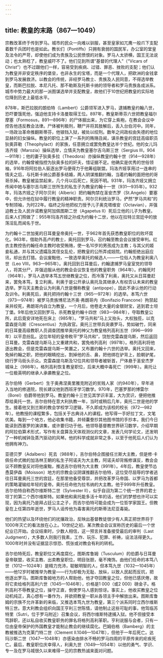 ```yaml
---
---
---
```

title: 教皇的末路（867—1049）
---




宗教改革终于传到罗马。城市的民众一向难以驯服，甚至皇家如兀鹰一般爪下支配着数千兵团时也是如此。教长们（Pontiffs）只拥有衰弱的国民军，办公室的堂皇及法令的严苛，却使他们成为贵族及公民愤恨的对象。罗马人太骄横，国王无法说动；也太熟稔了，教皇威吓不了。他们见到所谓“基督的代理人”（“Vicars of Christ”）也不过跟他们一样，容易受到疾病、过错、罪恶、挫败的支配；他们认为教皇并非安定秩序的堡垒，也非永生的宝塔，而是一个代理人，把欧洲的金钱拿到罗马发展救济。以教会的传统，非经罗马教士、贵族及人民同意，不得选举教皇，而斯巴拉脱、本尼凡托、那不勒斯及托斯卡纳的领导者和罗马贵族各成派系。城市中势力最大的那一派图谋选举并支配教皇，故他们于10世纪把教皇的实际地位降到历史上最低水平。

878年，斯巴拉脱的朗伯特（Lambert）公爵领军进入罗马，逮捕教皇约翰八世，恐吓要饿死他，强迫他支持卡洛曼取得王位。897年，教皇斯蒂芬六世把教皇福尔摩塞（Formosus，891—896年）的尸体掘出来，为它穿上紫袍，在教会会议中控告他违反教会法律。尸体被判极刑，鞭尸并将其肢解后，丢入台伯河中。同年，一场政治革命推翻斯蒂芬，他锒铛入狱，被处以绞刑。数年之间政权由失德的地位显赫的妇女操纵。教皇的职位上演了一系列的贿赂丑闻，谋杀教皇的宫廷高级职员狄奥菲勒（Theophylact）的家族，任意拥立或罢免教皇达半个世纪。他的女儿玛洛齐娅（Marozia）操纵选举，立情夫为教皇塞尔吉乌斯三世（Sergius III，904—911年）；他的妻子狄奥多拉（Theodora）亦操纵教皇约翰十世（914—928年）的选举，约翰曾被指控为狄奥多拉的奸夫，惜证据不足。他确实是优秀的世俗领袖，916年将阿拉伯人驱逐出罗马便得力于他筹组联盟。玛洛齐娅享用过一连串的情夫之后，与托斯卡纳公爵基多结婚，两人阴谋推翻约翰，当着约翰的面把他的哥哥杀掉。教皇被监禁起来，几个月以后死亡，死因不明。931年，玛洛齐娅又拥立传闻中她与塞尔吉乌斯三世所生的私生子为教皇约翰十一世（931—935年）。932年，玛洛齐娅之子阿尔贝利（Alberic）把约翰拘禁在圣安杰罗（St.Angelo）要塞中，但允许他在狱中履行教皇的精神职责。阿尔贝利统治罗马，俨然“罗马共和”的专制领袖，为时22年。临终之际他把权力授予儿子奥克塔维安（Octavian），并强迫教士及人民许诺教皇阿加佩图斯二世（Agapetus II）死后立他的儿子为教皇。后来人们照做了：955年玛洛齐娅之孙成为约翰十二世，他以在拉特兰宫廷中的放荡淫乱而闻名于世。

为约翰十二世加冕的日耳曼皇帝奥托一世，于962年首先获悉教皇职位的败坏腐化。963年，借助外高卢的教士，奥托回到罗马，召约翰至教会会议接受审判。红衣主教控告约翰任命主教时收受贿赂，使一名10岁的男孩成为主教；与其父的姬妾私通，并与其父遗孀及其侄女乱伦，把教皇的公所弄成妓院。约翰拒绝出庭应讯，却出去打猎。会议废黜他，一致选举奥托的候选人——一位俗人为教皇利奥八世（Leo Ⅷ，963—965年）。奥托回到日耳曼后，约翰逮捕罗马皇室党的领导人，将其分尸，并强迫服从他的教会会议恢复他的教皇职务（964年）。约翰死时（964年），罗马人选举本笃五世继教皇之位，而冷落了利奥，奥托又从日耳曼赶来，罢免本笃，复立利奥。利奥于是公开承认奥托及其继承人有权否认未来的教皇选举。罗马天主教会认为利奥八世是僭称教皇（antipope），因此不承认他的行动及训令。利奥死后，奥托把持约翰十三世（965—972年）的选举。本笃六世（973—974年）被罗马贵族博尼法齐奥·弗朗哥内（Bonifazio Francone）拘禁起来并绞死，弗朗哥内自立为教皇，一个月后，他卷走大量的金银财宝，逃到君士坦丁堡。9年后他又回到罗马，杀死教皇约翰十四世（983—984年），夺取教皇公所，此后竟安详地死在床上（985年）。“罗马共和”马上又抬头，大权独揽，以克雷森提乌斯（Crescentius）为执政官。奥托三世带兵突袭罗马，势如破竹，同来的日耳曼高级教职人员调查团推举奥托的神父为教皇格列高利五世（996—999年）以平息纷乱。这位年轻的皇帝敉平“罗马共和”，饶恕克雷森提乌斯，然后返回日耳曼。克雷森提乌斯马上又重建共和，罢免格列高利（997年）。格列高利将他逐出教会，但是克雷森提乌斯一笑置之，又布置约翰十六世的选举。奥托又回来，免掉约翰之职，把他的眼睛挖出，割掉他的舌、鼻，把他绑在驴背上，脸朝驴尾，绕行罗马街头示众。克雷森提乌斯及12位共和领导者被斩首，尸体悬于圣安杰罗城垛上（998年）。格列高利恢复教皇职位，后来大概中毒死亡（999年）。奥托让一位极英明的继承人承袭教皇之位。

吉尔伯特（Gerbert）生于奥弗涅奥里雅克附近的贫贱人家（约940年），早年进入当地的修道院，院长建议他到西班牙学习数学。970年，巴塞罗那的博雷尔（Borel）伯爵带他到罗马。教皇约翰十三世见其学识丰富，大为赏识，便把他推荐给奥托一世。吉尔伯特在意大利执教一年，当时或稍后几年，奥托二世是他的学生。接着他又到兰斯的教会学校学习逻辑，不久即成为该校的校长（972—982年）。他教授的课程繁多，包括关于古典诗人的课程。他写得一手好拉丁文，文笔优美。每到一个地方，他必收集书籍，并倾囊誊抄其他图书馆的手抄本，我们今日能读到西塞罗的演讲集，或许要归功于他。他领导基督教世界研习数学，介绍早期的阿拉伯算术形式，写作有关盘算及天体观测仪的文章，发表几何学论文，还发明了一种机械钟及蒸汽驱动的风琴。他的科学成就非常之多，以至于他死后人们认为他拥有神力。

亚德贝罗（Adalbero）死去（988年），吉尔伯特企图接任兰斯大主教，但是修·卡佩任命式微的加洛林王朝的私生子阿诺夫为大主教，阿诺夫却背叛修谋反，教会会议不顾教皇反对将他废黜，推选吉尔伯特为大主教（991年）。4年后，教皇使节怂恿莫伊森（Moisson）地方的宗教会议阴谋推翻吉尔伯特，这位受尽屈辱的学者逃往日耳曼奥托三世的宫廷，在那里他备受尊崇，并把改革罗马帝国、以罗马为首都的策略灌输给年轻的皇帝。奥托任命他为拉韦纳的大主教。他于999年升任教皇。吉尔伯特自称西尔维斯特二世（Sylvester Ⅱ），似乎自诩为第二个统一世界的君士坦丁的第二个西尔维斯特。如果他和奥托能多活十年的话，他们的梦想也许可以实现，因为奥托乃是拜占廷公主之子，而吉尔伯特可能会成为一位哲学家国王。但教皇在上任第四年逝世，罗马人谣传他为毒害奥托的斯蒂法尼亚毒毙。

他们的热望以及环绕他们的扰攘政治，反映出基督教徒很少有人真正把世界将于1000年灭亡的看法放在心上。10世纪之初，某次教会会议宣称历史的最后一个世纪业已开始。会议结束时，少数人相信，这一预言并准备接受最后的审判（Last Judgment），大多数人则我行我素，工作、玩乐、犯罪、祈祷，设法活得更久。1000年时并没有证据显示惊恐、慌张或对教会有利的转机。

吉尔伯特死后，教皇职位又再度腐化，图斯库鲁姆（Tusculum）的伯爵与日耳曼皇帝联盟，收买主教、出卖教皇职位，明目张胆，毫不掩饰。由他们任命的本笃八世（1012—1024年）是精力充沛，聪敏明智的人，但本笃九世（1032—1045年）——他12岁时被推举为教皇——行为却极为无耻、放纵，以致人民起而反抗，把他逐出罗马。图斯库鲁姆地方的人帮助他，他才夺回教皇之位，但他已感厌倦，故将它卖给格列高利六世（1045—1046年），价格是1 000（或2 000）磅金子。格列高利不辱教皇之位，操守正直，倒使罗马人感到惊讶。事实上，他收买教皇之位动机纯正，真心想有一番作为，并欲把教皇一职从各领主手中解放出来。图斯库鲁姆的宗族不允许革新的来临，又推选本笃九世为教皇，第三个派系同时立西尔维斯特三世。意大利教会组织向国王亨利三世陈情，请他制止这些可耻的事，他驾临苏特里（Sutri，位于罗马附近）召集会议，将西尔维斯特逮捕入狱。他不但接受本笃辞职，还以私自收买教皇职务的罪名将格列高利革职。亨利说服与会者，只有一位由皇帝保护的外国教皇才能制止教会的继续腐化。巴姆伯格（Bamberg）的主教被推选为克莱门特二世（Clement Ⅱ.1046—1047年），但他于一年后死亡。达玛沙斯二世（1047—1048年）亦感染由排水不畅的罗马四周的平原传来的疟疾死亡。最后，教皇职位庆幸得人，利奥九世（1049—1054年）以他的勇气、学识、专一及在罗马城很久以来难得一见的宗教热诚来面对问题。